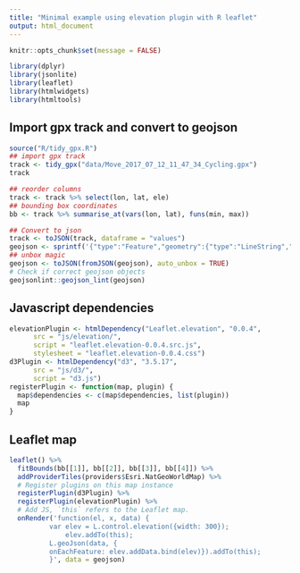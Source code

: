 ```yaml
---
title: "Minimal example using elevation plugin with R leaflet"
output: html_document
---
```


```r
knitr::opts_chunk$set(message = FALSE)
```


```r
library(dplyr)
library(jsonlite)
library(leaflet)
library(htmlwidgets)
library(htmltools)
```


## Import gpx track and convert to geojson

```r
source("R/tidy_gpx.R")
## import gpx track
track <- tidy_gpx("data/Move_2017_07_12_11_47_34_Cycling.gpx")
track
```

```r
## reorder columns
track <- track %>% select(lon, lat, ele)
## bounding box coordinates
bb <- track %>% summarise_at(vars(lon, lat), funs(min, max))
```

```r
## Convert to json
track <- toJSON(track, dataframe = "values")
geojson <- sprintf('{"type":"Feature","geometry":{"type":"LineString","coordinates":%s},"properties":null}', track)
## unbox magic
geojson <- toJSON(fromJSON(geojson), auto_unbox = TRUE)
# Check if correct geojson objects
geojsonlint::geojson_lint(geojson)
```

## Javascript dependencies
```r
elevationPlugin <- htmlDependency("Leaflet.elevation", "0.0.4",
      src = "js/elevation/",
      script = "leaflet.elevation-0.0.4.src.js",
      stylesheet = "leaflet.elevation-0.0.4.css")
d3Plugin <- htmlDependency("d3", "3.5.17",
      src = "js/d3/",
      script = "d3.js")
registerPlugin <- function(map, plugin) {
  map$dependencies <- c(map$dependencies, list(plugin))
  map
}
```


## Leaflet map
```r
leaflet() %>% 
  fitBounds(bb[[1]], bb[[2]], bb[[3]], bb[[4]]) %>%
  addProviderTiles(providers$Esri.NatGeoWorldMap) %>% 
  # Register plugins on this map instance
  registerPlugin(d3Plugin) %>% 
  registerPlugin(elevationPlugin) %>%
  # Add JS, `this` refers to the Leaflet map.
  onRender('function(el, x, data) {
          var elev = L.control.elevation({width: 300});
              elev.addTo(this);
          L.geoJson(data, {
          onEachFeature: elev.addData.bind(elev)}).addTo(this);
          }', data = geojson)
```
